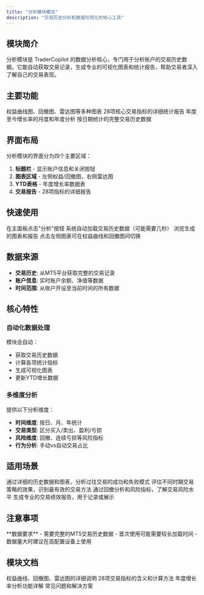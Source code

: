 ```yaml
---
title: "分析模块概览"
description: "交易历史分析和数据可视化的核心工具"
---
```


## 模块简介

分析模块是 TraderCopilot 的数据分析核心，专门用于分析账户的交易历史数据。它能自动获取交易记录，生成专业的可视化图表和统计报告，帮助交易者深入了解自己的交易表现。

## 主要功能

<CardGroup cols={2}>
  <Card title="可视化图表" icon="chart-line">
    权益曲线图、回撤图、雷达图等多种图表
  </Card>
  <Card title="交易报告" icon="file-text">
    28项核心交易指标的详细统计报告
  </Card>
  <Card title="YTD分析" icon="calendar">
    年度至今增长率的月度和年度分析
  </Card>
  <Card title="历史统计" icon="database">
    按日期统计的完整交易历史数据
  </Card>
</CardGroup>

## 界面布局

分析模块的界面分为四个主要区域：

1. **标题栏** - 显示账户信息和关闭按钮
2. **图表区域** - 左侧权益/回撤图，右侧雷达图
3. **YTD表格** - 年度增长率数据表
4. **交易报告** - 28项指标的详细报告

## 快速使用

<Steps>
  <Step title="打开模块">
    在主面板点击"分析"按钮
  </Step>
  <Step title="等待加载">
    系统自动加载交易历史数据（可能需要几秒）
  </Step>
  <Step title="查看结果">
    浏览生成的图表和报告
  </Step>
  <Step title="交互操作">
    点击左侧图表可在权益曲线和回撤图间切换
  </Step>
</Steps>

## 数据来源

- **交易历史**: 从MT5平台获取完整的交易记录
- **账户信息**: 实时账户余额、净值等数据
- **时间范围**: 从账户开设至当前时间的所有数据

## 核心特性

### 自动化数据处理
模块会自动：
- 获取交易历史数据
- 计算各项统计指标
- 生成可视化图表
- 更新YTD增长数据

### 多维度分析
提供以下分析维度：
- **时间维度**: 按日、月、年统计
- **交易类型**: 区分买入/卖出、盈利/亏损
- **风险维度**: 回撤、连续亏损等风险指标
- **行为分析**: 手动vs自动交易占比

## 适用场景

<Accordion title="交易复盘">
通过详细的历史数据和图表，分析过往交易的成功和失败模式
</Accordion>

<Accordion title="策略评估">
评估不同时期交易策略的效果，识别最有效的交易方法
</Accordion>

<Accordion title="风险评估">
通过回撤分析和风险指标，了解交易风险水平
</Accordion>

<Accordion title="绩效报告">
生成专业的交易绩效报告，用于记录或展示
</Accordion>

## 注意事项

<Warning>
**数据要求**
- 需要完整的MT5交易历史数据
- 首次使用可能需要较长加载时间
- 数据量大时建议在高配置设备上使用
</Warning>

## 模块文档

<CardGroup cols={2}>
  <Card title="图表功能" href="/modules/analyse/charts">
    权益曲线、回撤图、雷达图的详细说明
  </Card>
  <Card title="交易报告" href="/modules/analyse/reports">
    28项交易指标的含义和计算方法
  </Card>
  <Card title="YTD分析" href="/modules/analyse/ytd-analysis">
    年度增长率分析功能详解
  </Card>
  <Card title="问题解决" href="/modules/analyse/troubleshooting">
    常见问题和解决方案
  </Card>
</CardGroup>

